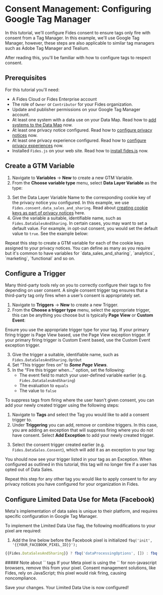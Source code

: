 
# Consent Management: Configuring Google Tag Manager

<TutorialKey duration="10" product="Fides" topic="Consent Management"/>

In this tutorial, we'll configure Fides consent to ensure tags only fire with consent from a Tag Manager. In this example, we'll use Google Tag Manager, however, these steps are also applicable to similar tag managers such as Adobe Tag Manager and Tealium.

After reading this, you'll be familiar with how to configure tags to respect consent.

## Prerequisites

For this tutorial you'll need:

* A Fides Cloud or Fides Enterprise account
* The role of `Owner` or `Contributor` for your Fides organization.
* Update and publisher permissions on your Google Tag Manager account.
* At least one system with a data use on your Data Map. Read how to [add systems to the Data Map](/tutorials/data-mapping-adding-systems-manually) now.
* At least one privacy notice configured. Read how to [configure privacy notices](/tutorials/consent-management-configuration/privacy-notices) now.
* At least one privacy experience configured. Read how to [configure privacy experiences](/tutorials/consent-management-fundamentals/consent-management-privacy-experiences) now.
* Installed `Fides.js` on your web site. Read how to [install fides.js](/tutorials/consent-management-configuration/install-fides) now.



## Create a GTM Variable
1. Navigate to **Variables** → **New** to create a new GTM Variable.
2. From the **Choose variable type** menu, select **Data Layer Variable** as the type:

<Screenshot img="/docs/assets/img/tutorials/gtm-data-layer-variable.gif" description="Create Data Layer Variable" />

3. Set the Data Layer Variable Name to the corresponding cookie key of the privacy notice you configured. In this example, we use `Fides.consent.data_sales_and_sharing`. Read about [creating cookie keys as part of privacy notices](privacy-notices#cookie-key) here.
4. Give the variable a suitable, identifiable name, such as `Fides.DataSalesAndSharing`. In certain cases, you may want to set a default value. For example, in opt-out consent, you would set the default value to `true`. See the example below:

<Screenshot img="/docs/assets/img/tutorials/gtm-data-layer-variable-named-with-default-value.png" description="Name the Data Layer Variable" />

<Callout type="info" emoji="">
Repeat this step to create a GTM variable for each of the cookie keys assigned to your privacy notices. You can define as many as you require but it's common to have variables for `data_sales_and_sharing`, `analytics`, `marketing`, `functional` and so on.
</Callout>

## Configure a Trigger
Many third-party tools rely on you to correctly configure their tags to fire depending on user consent. A single consent trigger tag ensures that a third-party tag only fires when a user’s consent is appropriately set.

1. Navigate to **Triggers** → **New** to create a new Trigger.
2. From the **Choose a trigger type** menu, select the appropriate trigger, this can be anything you choose but is typically **Page View** or **Custom Event**:

<Screenshot img="/docs/assets/img/tutorials/gtm-trigger-type.gif" description="Select Trigger Type" />

<Callout type="info" emoji="">
Ensure you use the appropriate trigger type for your tag. If your primary firing trigger is Page View based, use the Page View exception trigger. If your primary firing trigger is Custom Event based, use the Custom Event exception trigger.
</Callout>

3. Give the trigger a suitable, identifiable name, such as `Fides.DataSalesAndSharing.OptOut`
4. Set “This trigger fires on” to _**Some Page Views**_.
5. In the “Fire this trigger when…” option, set the following:
    * The event field to match your user-defined variable earlier (e.g. `Fides.DataSalesAndSharing`)
    * The evaluation to `equals`
    * The value to `false`

<Screenshot img="/docs/assets/img/tutorials/gtm-trigger-config.gif" description="Trigger Configuration" />

To suppress tags from firing where the user hasn't given consent, you can add your newly created trigger using the following steps:

1. Navigate to **Tags** and select the Tag you would like to add a consent trigger to.
2. Under **Triggering** you can add, remove or combine triggers. In this case, you are adding an exception that will suppress firing where you do not have consent. Select **Add Exception** to add your newly created trigger.

<Screenshot img="/docs/assets/img/tutorials/gtm-pinterest-example.gif" description="Pinterest Sample Tag" />

3. Select the consent trigger created earlier (e.g. `Fides.DataSales.Consent`), which will add it as an exception to your tag:

<Screenshot img="/docs/assets/img/tutorials/gtm-trigger-selection.gif" description="Select Exception Tag" />

You should now see your trigger listed in your tag as an Exception. When configured as outlined in this tutorial, this tag will no longer fire if a user has opted out of Data Sales.

<Screenshot img="/docs/assets/img/tutorials/gtm-exception-trigger.gif" description="GTM Exception Tag" />

<Callout type="info" emoji="">
Repeat this step for any other tag you would like to apply consent to for any privacy notices you have configured for your organization in Fides.
</Callout>

## Configure Limited Data Use for Meta (Facebook)
Meta's implementation of data sales is unique to their platform, and requires specific configuration in Google Tag Manager.

To implement the Limited Data Use flag, the following modifications to your pixel are required:

<Screenshot img="/docs/assets/img/tutorials/gtm-fb-pixel.gif" description="GTM Exception Tag" />

1. Add the line below before the Facebook pixel is initialized `fbq('init', '{{YOUR_FACEBOOK_PIXEL_ID}}');`

```javascript filename="Facebook Pixel Updates"
{{Fides.DataSalesAndSharing}} ? fbq('dataProcessingOptions', []) : fbq('dataProcessingOptions', ['LDU'], 0, 0);
```
<Callout type="info" emoji="">
##### Note about `<noscript>` tags
If your Meta pixel is using the `<noscript></noscript>` for non-javascript browsers, remove this from your pixel. Consent management solutions, like Fides, rely on JavaScript; this pixel would risk firing, causing noncompliance.
</Callout>

Save your changes. Your Limited Data Use is now configured!
